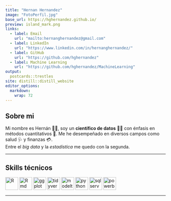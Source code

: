 ```yaml
---
title: "Hernan Hernandez"
image: "FotoPerfil.jpg"
base_url: https://hghernandez.github.io/
preview: island_mark.png
links:
  - label: Email
    url: "mailto:hernanghernandez@gmail.com"
  - label: LinkedIn
    url: "https://www.linkedin.com/in/hernanghernandez/"
  - label: GitHub
    url: "https://github.com/hghernandez"
  - label: Machine Learning
    url: "https://github.com/hghernandez/MachineLearning"
output:
  postcards::trestles
site: distill::distill_website
editor_options: 
  markdown: 
    wrap: 72
---
```


## Sobre mi

Mi nombre es Hernán 👋🏼, soy un **científico de datos** 🧑‍🔬 con énfasis en
métodos cuantitativos 🧮. Me he desempeñado en diversos campos como
salud 🩺 y finanzas 💳. <br /> Entre el *big data* y la *estadística* me
quedo con la segunda.

------------------------------------------------------------------------

## Skills técnicos

<a href="https://www.r-project.org/"><img src="https://www.r-project.org/logo/Rlogo.svg" alt="R" width="40" height="40"/></a>
<a href="https://rmarkdown.rstudio.com/"><img src="https://github.com/rstudio/hex-stickers/raw/master/SVG/rmarkdown.svg" alt="Rmd" width="40" height="40"/></a>
<a href="https://ggplot2.tidyverse.org/"><img src="https://raw.githubusercontent.com/rstudio/hex-stickers/master/SVG/ggplot2.svg" alt="ggplot" width="40" height="40"/></a>
<a href="https://www.tidyverse.org/"><img src="https://raw.githubusercontent.com/rstudio/hex-stickers/master/SVG/tidyverse.svg" alt="tidyverse" width="40" height="40"/></a>
<a href="https://business-science.github.io/modeltime/"><img src="https://business-science.github.io/modeltime/logo.png" alt="modeltime" width="40" height="40"/></a>
<a href="https://www.python.org/"><img src="https://upload.wikimedia.org/wikipedia/commons/c/c3/Python-logo-notext.svg" alt="python" width="40" height="40"/></a>
<a href="https://docs.microsoft.com/es-mx/sql/ssms/download-sql-server-management-studio-ssms?view=sql-server-ver16"><img src="https://seeklogo.com/images/M/microsoft-sql-server-logo-96AF49E2B3-seeklogo.com.png" alt="sqlserver" width="40" height="40"/></a>
<a href="https://powerbi.microsoft.com/en-au/"><img src="https://upload.wikimedia.org/wikipedia/commons/c/cf/New_Power_BI_Logo.svg" alt="powerbi" width="40" height="40"/></a>

------------------------------------------------------------------------
